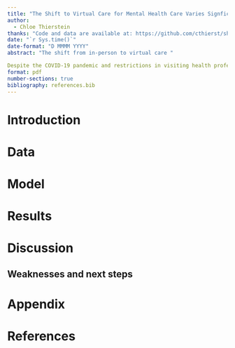 ```yaml
---
title: "The Shift to Virtual Care for Mental Health Care Varies Signficantly Between Provinces Despite Pandemic Conditions"
author: 
  - Chloe Thierstein
thanks: "Code and data are available at: https://github.com/cthierst/shift_to_virtual_care_analysis-.git"
date: "`r Sys.time()`"
date-format: "D MMMM YYYY"
abstract: "The shift from in-person to virtual care "

Despite the COVID-19 pandemic and restrictions in visiting health professionals in person, "
format: pdf
number-sections: true
bibliography: references.bib
---
```


# Introduction

# Data {#sec-data}

# Model

# Results

# Discussion

## Weaknesses and next steps

\newpage

\appendix

# Appendix {-}

\newpage

# References


